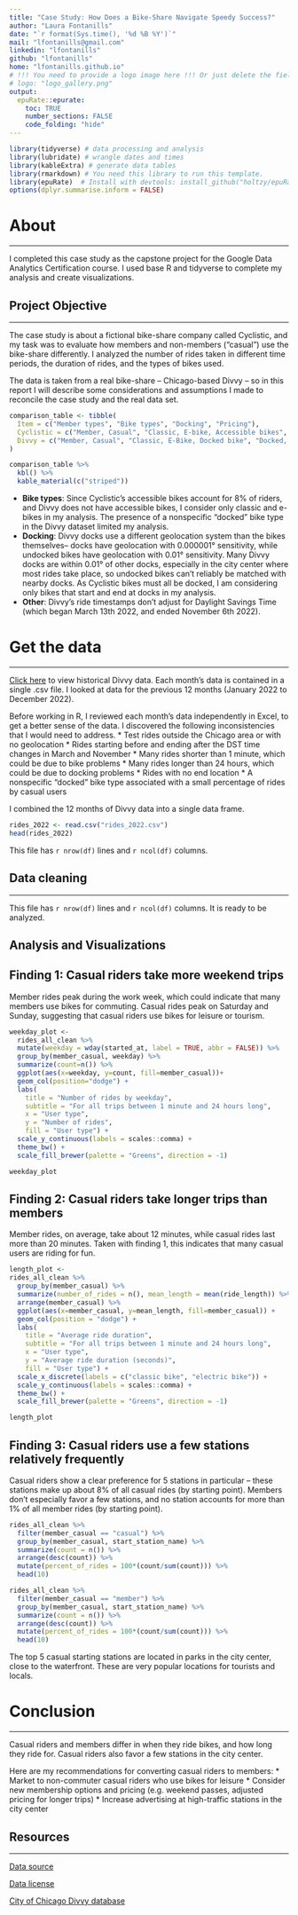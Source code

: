 ```yaml
---
title: "Case Study: How Does a Bike-Share Navigate Speedy Success?"
author: "Laura Fontanills"
date: "`r format(Sys.time(), '%d %B %Y')`"
mail: "lfontanills@gmail.com"
linkedin: "lfontanills"
github: "lfontanills"
home: "lfontanills.github.io"
# !!! You need to provide a logo image here !!! Or just delete the field for no logo
# logo: "logo_gallery.png"
output:
  epuRate::epurate:
    toc: TRUE
    number_sections: FALSE
    code_folding: "hide"
---
```


```r
library(tidyverse) # data processing and analysis
library(lubridate) # wrangle dates and times
library(kableExtra) # generate data tables
library(rmarkdown) # You need this library to run this template.
library(epuRate)  # Install with devtools: install_github("holtzy/epuRate", force=TRUE)
options(dplyr.summarise.inform = FALSE)
```


# About
***

I completed this case study as the capstone project for the Google Data Analytics Certification course. I used base R and tidyverse to complete my analysis and create visualizations.


## Project Objective
***

The case study is about a fictional bike-share company called Cyclistic, and my task was to evaluate how members and non-members ("casual") use the bike-share differently. I analyzed the number of rides taken in different time periods, the duration of rides, and the types of bikes used. 

The data is taken from a real bike-share -- Chicago-based Divvy -- so in this report I will describe some considerations and assumptions I made to reconcile the case study and the real data set.

```r

comparison_table <- tibble(
  Item = c("Member types", "Bike types", "Docking", "Pricing"),
  Cyclistic = c("Member, Casual", "Classic, E-bike, Accessible bikes", "Must be docked", "Unspecified"),
  Divvy = c("Member, Casual", "Classic, E-Bike, Docked bike", "Docked, undocked with fees", "Flat rates with fees")
)

comparison_table %>% 
  kbl() %>% 
  kable_material(c("striped"))
```

* **Bike types**: Since Cyclistic's accessible bikes account for 8% of riders, and Divvy does not have accessible bikes, I consider only classic and e-bikes in my analysis. The presence of a nonspecific "docked" bike type in the Divvy dataset limited my analysis.
* **Docking**: Divvy docks use a different geolocation system than the bikes themselves-- docks have geolocation with 0.000001° sensitivity, while undocked bikes have geolocation with 0.01° sensitivity. Many Divvy docks are within 0.01° of other docks, especially in the city center where most rides take place, so undocked bikes can't reliably be matched with nearby docks. As Cyclistic bikes must all be docked, I am considering only bikes that start and end at docks in my analysis.
* **Other**: Divvy's ride timestamps don't adjust for Daylight Savings Time (which began March 13th 2022, and ended November 6th 2022).

# Get the data
***

[Click here](https://divvy-tripdata.s3.amazonaws.com/index.html) to view historical Divvy data. Each month's data is contained in a single .csv file. I looked at data for the previous 12 months (January 2022 to December 2022).

Before working in R, I reviewed each month's data independently in Excel, to get a better sense of the data. I discovered the following inconsistencies that I would need to address.
* Test rides outside the Chicago area or with no geolocation
* Rides starting before and ending after the DST time changes in March and November
* Many rides shorter than 1 minute, which could be due to bike problems
* Many rides longer than 24 hours, which could be due to docking problems
* Rides with no end location
* A nonspecific "docked" bike type associated with a small percentage of rides by casual users

I combined the 12 months of Divvy data into a single data frame.
```r
rides_2022 <- read.csv("rides_2022.csv")
head(rides_2022)
```

This file has `r nrow(df)` lines and `r ncol(df)` columns. 

## Data cleaning
***

This file has `r nrow(df)` lines and `r ncol(df)` columns. It is ready to be analyzed.


## Analysis and Visualizations

## Finding 1: Casual riders take more weekend trips
Member rides peak during the work week, which could indicate that many members use bikes for commuting. Casual rides peak on Saturday and Sunday, suggesting that casual riders use bikes for leisure or tourism.
```r
weekday_plot <-
  rides_all_clean %>% 
  mutate(weekday = wday(started_at, label = TRUE, abbr = FALSE)) %>% 
  group_by(member_casual, weekday) %>% 
  summarize(count=n()) %>% 
  ggplot(aes(x=weekday, y=count, fill=member_casual))+
  geom_col(position="dodge") +
  labs(
    title = "Number of rides by weekday",
    subtitle = "For all trips between 1 minute and 24 hours long",
    x = "User type", 
    y = "Number of rides",
    fill = "User type") +
  scale_y_continuous(labels = scales::comma) +
  theme_bw() + 
  scale_fill_brewer(palette = "Greens", direction = -1)

weekday_plot
```

## Finding 2: Casual riders take longer trips than members

Member rides, on average, take about 12 minutes, while casual rides last more than 20 minutes. Taken with finding 1, this indicates that many casual users are riding for fun.
```r
length_plot <-
rides_all_clean %>% 
  group_by(member_casual) %>% 
  summarize(number_of_rides = n(), mean_length = mean(ride_length)) %>% 
  arrange(member_casual) %>% 
  ggplot(aes(x=member_casual, y=mean_length, fill=member_casual)) +
  geom_col(position = "dodge") +
  labs(
    title = "Average ride duration",
    subtitle = "For all trips between 1 minute and 24 hours long",
    x = "User type", 
    y = "Average ride duration (seconds)",
    fill = "User type") +
  scale_x_discrete(labels = c("classic bike", "electric bike")) +
  scale_y_continuous(labels = scales::comma) +
  theme_bw() + 
  scale_fill_brewer(palette = "Greens", direction = -1)

length_plot
```

## Finding 3: Casual riders use a few stations relatively frequently

Casual riders show a clear preference for 5 stations in particular -- these stations make up about 8% of all casual rides (by starting point). Members don't especially favor a few stations, and no station accounts for more than 1% of all member rides (by starting point).
```r
rides_all_clean %>% 
  filter(member_casual == "casual") %>% 
  group_by(member_casual, start_station_name) %>% 
  summarize(count = n()) %>% 
  arrange(desc(count)) %>% 
  mutate(percent_of_rides = 100*(count/sum(count))) %>% 
  head(10)

rides_all_clean %>% 
  filter(member_casual == "member") %>% 
  group_by(member_casual, start_station_name) %>% 
  summarize(count = n()) %>% 
  arrange(desc(count)) %>% 
  mutate(percent_of_rides = 100*(count/sum(count))) %>% 
  head(10)
```
The top 5 casual starting stations are located in parks in the city center, close to the waterfront. These are very popular locations for tourists and locals.

# Conclusion
***
Casual riders and members differ in when they ride bikes, and how long they ride for. Casual riders also favor a few stations in the city center.

Here are my recommendations for converting casual riders to members:
* Market to non-commuter casual riders who use bikes for leisure
* Consider new membership options and pricing (e.g. weekend passes, adjusted pricing for longer trips)
* Increase advertising at high-traffic stations in the city center

## Resources
***
[Data source](https://divvy-tripdata.s3.amazonaws.com/index.html)

[Data license](https://ride.divvybikes.com/data-license-agreement)

[City of Chicago Divvy database](https://data.cityofchicago.org/Transportation/Divvy-Bicycle-Stations-All-Map/bk89-9dk7)

<!-- Read more about this template [here](https://github.com/holtzy/epuRate). -->

<!-- Learn how to custom your R Markdown document [here](https://holtzy.github.io/Pimp-my-rmd/). -->
